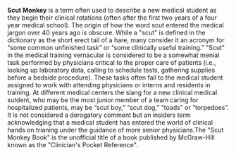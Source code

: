{{wikify}}
'''Scut Monkey''' is a term often used to describe a new medical student as they begin their clinical rotations (often after the first two years of a four year medical school). The origin of how the word scut entered the medical jargon over 40 years ago is obscure. While a "scut" is defined in the dictionary as the short erect tail of a hare, many consider it an acronym for “some common unfinished task” or “some clinically useful training.” "Scut" in the medical training vernacular is considered to be a somewhat menial task performed by physicians critical to the proper care of patients (i.e., looking up laboratory data, calling to schedule tests, gathering supplies before a bedside procedure). These tasks often fall to the medical student assigned to work with attending physicians or interns and residents in training. At different medical centers the slang for a new clinical medical sutdent, who may be the most junior member of a team caring for hospitalized patients, may be “scut boy,” “scut dog,” "toads" or “torpedoes”. It is not considered a derogatory comment but an insiders term acknowledging that a medical student has entered the world of clinical hands on trianing under the guidance of more senior physicians.The "Scut Monkey Book" is the unofficial title of a book published by McGraw-Hill known as the "Clinician's Pocket Reference".